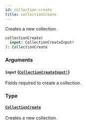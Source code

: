 ```yaml
---
id: collection-create
title: collectionCreate
---
```


Creates a new collection.

```graphql
collectionCreate(
  input: CollectionCreateInput!
): CollectionCreate

```

### Arguments

#### `input` ([`CollectionCreateInput!`](/developer/api-reference/inputs/collection-create-input.mdx))

Fields required to create a collection.

### Type

#### [`CollectionCreate`](/developer/api-reference/objects/collection-create.mdx)

Creates a new collection.
